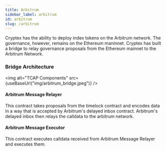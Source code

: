 ```yaml
---
title: Arbitrum
sidebar_label: arbitrum
id: arbitrum
slug: /arbitrum
---
```



Cryptex has the ability to deploy index tokens on the Arbitrum network.
The governance, however, remains on the Ethereum maninnet. 
Cryptex has built a bridge to relay governance proposals from the Ethereum mainnet to the Arbitrum Network.

### Bridge Architecture

<img alt="TCAP Components" src={useBaseUrl("img/arbitrum_bridge.jpeg")} />

#### Arbitrum Message Relayer

This contract takes proposals from the timelock contract and 
encodes data in a way that is accepted by Arbitrum's delayed inbox contract.
Arbitrum's delayed inbox then relays the calldata to the arbitrum network. 

#### Arbitrum Message Executor
This contract executes calldata received from Arbitrum Message Relayer and executes them.
